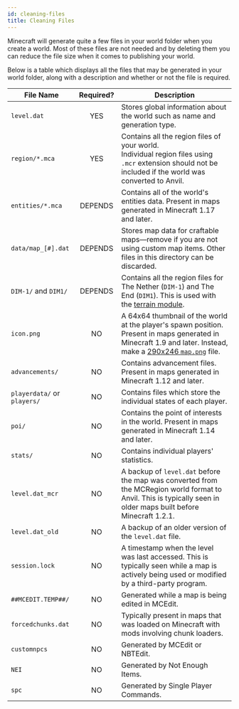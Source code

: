 ```yaml
---
id: cleaning-files
title: Cleaning Files
---
```


Minecraft will generate quite a few files in your world folder when you create a world. 
Most of these files are not needed and by deleting them you can reduce the file size when it comes to publishing your world.

Below is a table which displays all the files that may be generated in your world folder, along with a description and whether or not the file is required.

| File Name | Required? | Description |
|---|:---:|---|
| `level.dat` | <span className="badge badge--success">YES</span> | Stores global information about the world such as name and generation type. |
| `region/*.mca` | <span className="badge badge--success">YES</span> | Contains all the region files of your world.<br />Individual region files using `.mcr` extension should not be included if the world was converted to Anvil. |
| `entities/*.mca` | <span className="badge badge--warning">DEPENDS</span> | Contains all of the world's entities data. Present in maps generated in Minecraft 1.17 and later.  |
| `data/map_[#].dat` | <span className="badge badge--warning">DEPENDS</span> | Stores map data for craftable maps&#8212;remove if you are not using custom map items. Other files in this directory can be discarded. |
| `DIM-1/` and `DIM1/` | <span className="badge badge--warning">DEPENDS</span> | Contains all the region files for The Nether (`DIM-1`) and The End (`DIM1`). This is used with the [terrain module](/docs/modules/environment/world). |
| `icon.png` | <span className="badge badge--danger">NO</span> | A 64x64 thumbnail of the world at the player's spawn position. Present in maps generated in Minecraft 1.9 and later. Instead, make a [290x246 `map.png`](/docs/guides/preparing/packaging-and-releasing#the-map-image) file. |
| `advancements/` | <span className="badge badge--danger">NO</span> | Contains advancement files. Present in maps generated in Minecraft 1.12 and later. |
| `playerdata/` or `players/` | <span className="badge badge--danger">NO</span> | Contains files which store the individual states of each player. |
| `poi/` | <span className="badge badge--danger">NO</span> | Contains the point of interests in the world. Present in maps generated in Minecraft 1.14 and later. |
| `stats/` | <span className="badge badge--danger">NO</span> | Contains individual players' statistics. |
| `level.dat_mcr` | <span className="badge badge--danger">NO</span> | A backup of `level.dat` before the map was converted from the MCRegion world format to Anvil. This is typically seen in older maps built before Minecraft 1.2.1. |
| `level.dat_old` | <span className="badge badge--danger">NO</span> | A backup of an older version of the `level.dat` file. |
| `session.lock` | <span className="badge badge--danger">NO</span> | A timestamp when the level was last accessed. This is typically seen while a map is actively being used or modified by a third-party program. |
| `##MCEDIT.TEMP##/` | <span className="badge badge--danger">NO</span> | Generated while a map is being edited in MCEdit. |
| `forcedchunks.dat` | <span className="badge badge--danger">NO</span> | Typically present in maps that was loaded on Minecraft with mods involving chunk loaders. |
| `customnpcs` | <span className="badge badge--danger">NO</span> | Generated by MCEdit or NBTEdit. |
| `NEI` | <span className="badge badge--danger">NO</span> | Generated by Not Enough Items. |
| `spc` | <span className="badge badge--danger">NO</span> | Generated by Single Player Commands. |
